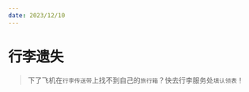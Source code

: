 ```yaml
---
date: 2023/12/10
---
```

# 行李遗失
> 下了飞机在`行李传送带`上找不到自己的`旅行箱`？快去行李服务处`填认领表`！

<ScDc />
<br />
<Dialog>
#### I waited at the [baggage/n.] [carousel/n./2] for over an hour.
#### But my luggage did not arrive with the other passengers' luggage.
# I'm sorry about that. What flight did you take?
#### Flight 703, coming from Paris.
# What does your luggage look like?
#### It is a large, silver [hard-shell/adj.] [suitcase/n.]. It has my initials S. K. engraved on the side.
# OK. Please fill out this [luggage/n.] [claim/v.] [form/n./3].
# Make sure to leave a number we can reach you at, and we will contact you as soon as we find it.
# Sorry for the [inconvenience/n.].
#### Thank you.
</Dialog>
